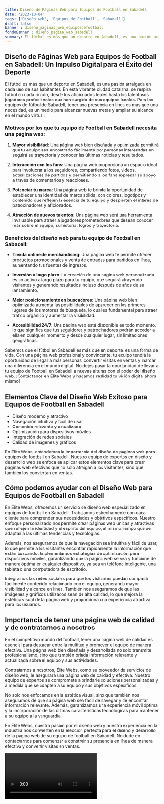 ```yaml
---
title: Diseño de Páginas Web para Equipos de Football en Sabadell
date: '2023-10-04'
tags: ['Diseño web', 'Equipos de Football', 'Sabadell']
draft: false
banner : diseño_paginas_web_equiposdefootball
fondoBanner : diseño_pagina_web_sabadell
summary: El fútbol es más que un deporte en Sabadell, es una pasión arraigada en cada uno de sus habitantes. En esta vibrante ciudad catalana, se respira fútbol en cada rincón, desde los aficionados leales hasta los talentosos jugadores profesionales que han surgido de sus equipos locales. Para los equipos de fútbol de Sabadell, tener una presencia en línea es más que una necesidad, es un medio para alcanzar nuevas metas y ampliar su alcance en el mundo virtual.
---
```


## Diseño de Páginas Web para Equipos de Football en Sabadell: Un Impulso Digital para el Éxito del Deporte

El fútbol es más que un deporte en Sabadell, es una pasión arraigada en cada uno de sus habitantes. En esta vibrante ciudad catalana, se respira fútbol en cada rincón, desde los aficionados leales hasta los talentosos jugadores profesionales que han surgido de sus equipos locales. Para los equipos de fútbol de Sabadell, tener una presencia en línea es más que una necesidad, es un medio para alcanzar nuevas metas y ampliar su alcance en el mundo virtual.

### Motivos por los que tu equipo de Football en Sabadell necesita una página web:

1. **Mayor visibilidad**: Una página web bien diseñada y optimizada permitirá que tu equipo sea encontrado fácilmente por personas interesadas en seguirá su trayectoria y conocer las últimas noticias y resultados.

2. **Interacción con los fans**: Una página web proporciona un espacio ideal para involucrar a los seguidores, compartiendo fotos, videos, actualizaciones de partidos y permitiendo a los fans expresar su apoyo a través de comentarios y reacciones.

3. **Potenciar tu marca**: Una página web te brinda la oportunidad de establecer una identidad de marca sólida, con colores, logotipos y contenido que reflejen la esencia de tu equipo y despierten el interés de patrocinadores y aficionados.

4. **Atracción de nuevos talentos**: Una página web será una herramienta invaluable para atraer a jugadores prometedores que desean conocer más sobre el equipo, su historia, logros y trayectoria. 

### Beneficios del diseño web para tu equipo de Football en Sabadell:

- **Tienda online de merchandising**: Una página web te permite ofrecer productos promocionales y venta de entradas para partidos en línea, aumentando tus fuentes de ingresos.

- **Inversión a largo plazo**: La creación de una página web personalizada es un activo a largo plazo para tu equipo, que seguirá atrayendo visitantes y generando resultados incluso después de años de su lanzamiento.

- **Mejor posicionamiento en buscadores**: Una página web bien optimizada aumenta las posibilidades de aparecer en los primeros lugares de los motores de búsqueda, lo cual es fundamental para atraer tráfico orgánico y aumentar la visibilidad.

- **Accesibilidad 24/7**: Una página web está disponible en todo momento, lo que significa que tus seguidores y patrocinadores podrán acceder a ella en cualquier momento y desde cualquier lugar, sin limitaciones geográficas.

Sabemos que el fútbol en Sabadell es más que un deporte, es una forma de vida. Con una página web profesional y convincente, tu equipo tendrá la oportunidad de llegar a más personas, convertir visitas en ventas y marcar una diferencia en el mundo digital. No dejes pasar la oportunidad de llevar a tu equipo de Football en Sabadell a nuevas alturas con el poder del diseño web. ¡Contáctanos en Élite Webs y hagamos realidad tu visión digital ahora mismo!

<GifSeo />

<Cta />

## Elementos Clave del Diseño Web Exitoso para Equipos de Football en Sabadell

- Diseño moderno y atractivo
- Navegación intuitiva y fácil de usar
- Contenido relevante y actualizado
- Optimización para dispositivos móviles
- Integración de redes sociales
- Calidad de imágenes y gráficos

En Élite Webs, entendemos la importancia del diseño de páginas web para equipos de football en Sabadell. Nuestro equipo de expertos en diseño y desarrollo web se enfoca en aplicar estos elementos clave para crear páginas web efectivas que no solo atraigan a los visitantes, sino que también los conviertan en ventas.

## Cómo podemos ayudar con el Diseño Web para Equipos de Football en Sabadell

En Élite Webs, ofrecemos un servicio de diseño web especializado en equipos de football en Sabadell. Trabajamos estrechamente con cada cliente para comprender sus necesidades y objetivos específicos. Nuestro enfoque personalizado nos permite crear páginas web únicas y atractivas que reflejen la identidad y el espíritu del equipo, al mismo tiempo que se adaptan a las últimas tendencias y tecnologías.

Además, nos aseguramos de que la navegación sea intuitiva y fácil de usar, lo que permite a los visitantes encontrar rápidamente la información que están buscando. Implementamos estrategias de optimización para dispositivos móviles, garantizando que la página web se vea y funcione de manera óptima en cualquier dispositivo, ya sea un teléfono inteligente, una tableta o una computadora de escritorio.

Integramos las redes sociales para que los visitantes puedan compartir fácilmente contenido relacionado con el equipo, generando mayor visibilidad y alcance en línea. También nos aseguramos de que las imágenes y gráficos utilizados sean de alta calidad, lo que mejora la estética visual de la página web y proporciona una experiencia atractiva para los usuarios.

## Importancia de tener una página web de calidad y de contratarnos a nosotros

En el competitivo mundo del football, tener una página web de calidad es esencial para destacar entre la multitud y promover el equipo de manera efectiva. Una página web bien diseñada y desarrollada no solo transmite profesionalismo, sino que también brinda información relevante y actualizada sobre el equipo y sus actividades.

Contratarnos a nosotros, Élite Webs, como su proveedor de servicios de diseño web, le asegurará una página web de calidad y efectiva. Nuestro equipo de expertos se compromete a brindarle soluciones personalizadas y a medida que se adapten a su equipo y sus objetivos específicos.

No solo nos enfocamos en la estética visual, sino que también nos aseguramos de que su página web sea fácil de navegar y de encontrar información relevante. Además, garantizamos una experiencia móvil óptima y la incorporación de las últimas características tecnológicas para mantener a su equipo a la vanguardia.

En Élite Webs, nuestra pasión por el diseño web y nuestra experiencia en la industria nos convierten en la elección perfecta para el diseño y desarrollo de la página web de su equipo de football en Sabadell. No dude en contactarnos para comenzar a construir su presencia en línea de manera efectiva y convertir visitas en ventas.

<Video />

<CtaBot job='Equipos de Football' city='Sabadell'/>

<Gmaps query='Sabadell+españa+maps' />